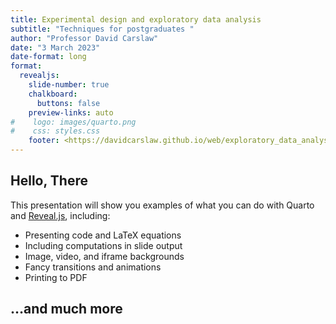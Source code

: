 ```yaml
---
title: Experimental design and exploratory data analysis 
subtitle: "Techniques for postgraduates "
author: "Professor David Carslaw"
date: "3 March 2023"
date-format: long
format:
  revealjs: 
    slide-number: true
    chalkboard: 
      buttons: false
    preview-links: auto
#    logo: images/quarto.png
#    css: styles.css
    footer: <https://davidcarslaw.github.io/web/exploratory_data_analysis.html#/>
---
```


## Hello, There

This presentation will show you examples of what you can do with Quarto and [Reveal.js](https://revealjs.com), including:

-   Presenting code and LaTeX equations
-   Including computations in slide output
-   Image, video, and iframe backgrounds
-   Fancy transitions and animations
-   Printing to PDF

...and much more
---
